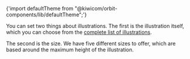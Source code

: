{'import defaultTheme from "@kiwicom/orbit-components/lib/defaultTheme";'}

You can set two things about illustrations.
The first is the illustration itself,
which you can choose from the [complete list of illustrations](#available-illustrations).

The second is the size.
We have five different sizes to offer, which are based around the maximum height of the illustration.

<ul />
